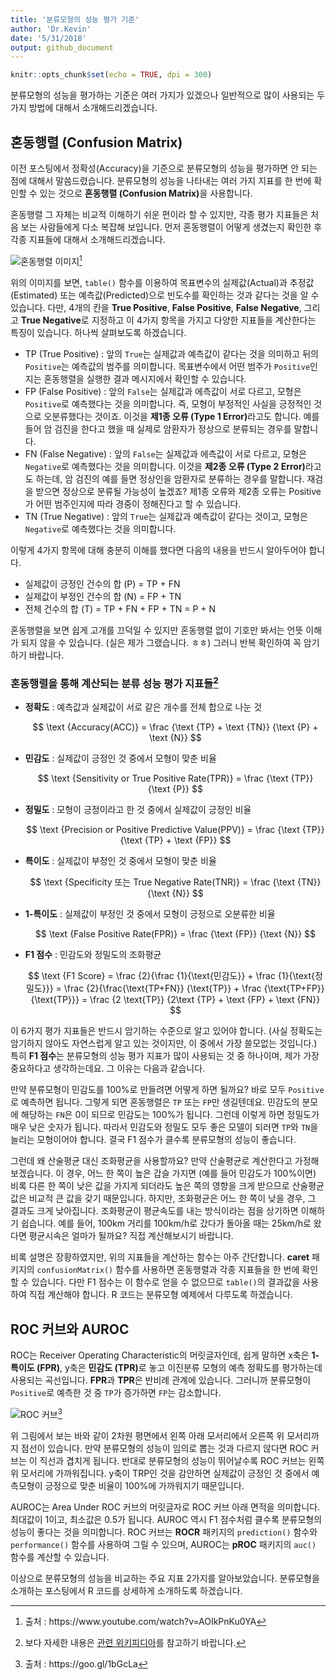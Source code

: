 ```yaml
---
title: '분류모형의 성능 평가 기준'
author: 'Dr.Kevin'
date: '5/31/2018'
output: github_document
---
```


```r
knitr::opts_chunk$set(echo = TRUE, dpi = 300)
```

분류모형의 성능을 평가하는 기준은 여러 가지가 있겠으나 일반적으로 많이 사용되는 두 가지 방법에 대해서 소개해드리겠습니다. 

## **혼동행렬 (Confusion Matrix)**

이전 포스팅에서 정확성(Accuracy)을 기준으로 분류모형의 성능을 평가하면 안 되는 점에 대해서 말씀드렸습니다. 분류모형의 성능을 나타내는 여러 가지 지표를 한 번에 확인할 수 있는 것으로 **혼동행렬 (Confusion Matrix)**을 사용합니다. 

혼동행렬 그 자체는 비교적 이해하기 쉬운 편이라 할 수 있지만, 각종 평가 지표들은 처음 보는 사람들에게 다소 복잡해 보입니다. 먼저 혼동행렬이 어떻게 생겼는지 확인한 후 각종 지표들에 대해서 소개해드리겠습니다. 

![혼동행렬 이미지](https://i.ytimg.com/vi/AOIkPnKu0YA/maxresdefault.jpg)^[출처 : https://www.youtube.com/watch?v=AOIkPnKu0YA]

위의 이미지를 보면, `table()` 함수를 이용하여 목표변수의 실제값(Actual)과 추정값(Estimated) 또는 예측값(Predicted)으로 빈도수를 확인하는 것과 같다는 것을 알 수 있습니다. 다만, 4개의 칸을 **True Positive**, **False Positive**, **False Negative**, 그리고 **True Negative**로 지정하고 이 4가지 항목을 가지고 다양한 지표들을 계산한다는 특징이 있습니다. 하나씩 살펴보도록 하겠습니다.  

  - TP (True Positive) : 앞의 `True`는 실제값과 예측값이 같다는 것을 의미하고 뒤의 `Positive`는 예측값의 범주를 의미합니다. 목표변수에서 어떤 범주가 `Positive`인지는 혼동행렬을 실행한 결과 메시지에서 확인할 수 있습니다.  
  - FP (False Positive) : 앞의 `False`는 실제값과 에측값이 서로 다르고, 모형은 `Positive`로 예측했다는 것을 의미합니다. 즉, 모형이 부정적인 사실을 긍정적인 것으로 오분류했다는 것이죠. 이것을 **제1종 오류 (Type 1 Error)**라고도 합니다. 예를 들어 암 검진을 한다고 했을 때 실제로 암환자가 정상으로 분류되는 경우를 말합니다.  
  - FN (False Negative) : 앞의 `False`는 실제값과 에측값이 서로 다르고, 모형은 `Negative`로 예측했다는 것을 의미합니다. 이것을 **제2종 오류 (Type 2 Error)**라고도 하는데, 암 검진의 예를 들면 정상인을 암환자로 분류하는 경우를 말합니다. 재검을 받으면 정상으로 분류될 가능성이 높겠죠? 제1종 오류와 제2종 오류는 Positive가 어떤 범주인지에 따라 경중이 정해진다고 할 수 있습니다.  
  - TN (True Negative) : 앞의 `True`는 실제값과 예측값이 같다는 것이고, 모형은 `Negative`로 예측했다는 것을 의미합니다.  

이렇게 4가지 항목에 대해 충분히 이해를 했다면 다음의 내용을 반드시 알아두어야 합니다.  

  - 실제값이 긍정인 건수의 합 (P) = TP + FN  
  - 실제값이 부정인 건수의 합 (N) = FP + TN  
  - 전체 건수의 합 (T) = TP + FN + FP + TN = P + N  

혼동행렬을 보면 쉽게 고개를 끄덕일 수 있지만 혼동행렬 없이 기호만 봐서는 언뜻 이해가 되지 않을 수 있습니다. (실은 제가 그랬습니다. ㅎㅎ) 그러니 반복 확인하여 꼭 암기하기 바랍니다. 

### 혼동행렬을 통해 계산되는 분류 성능 평가 지표들^[보다 자세한 내용은 [관련 위키피디아](https://goo.gl/YDJZaY)를 참고하기 바랍니다.] 

  - **정확도** : 예측값과 실제값이 서로 같은 개수를 전체 합으로 나눈 것  
  
    $$ \text {Accuracy(ACC)} = \frac {\text {TP} + \text {TN}} {\text {P} + \text {N}} $$
    
  - **민감도** : 실제값이 긍정인 것 중에서 모형이 맞춘 비율  
  
    $$ \text {Sensitivity or True Positive Rate(TPR)} = \frac {\text {TP}} {\text {P}} $$
  
  - **정밀도** : 모형이 긍정이라고 한 것 중에서 실제값이 긍정인 비율  
  
    $$ \text {Precision or Positive Predictive Value(PPV)} = \frac {\text {TP}} {\text {TP} + \text {FP}} $$ 
  
  - **특이도** : 실제값이 부정인 것 중에서 모형이 맞춘 비율  
  
    $$ \text {Specificity 또는 True Negative Rate(TNR)} = \frac {\text {TN}} {\text {N}} $$
  
  - **1-특이도** : 실제값이 부정인 것 중에서 모형이 긍정으로 오분류한 비율  
  
    $$ \text {False Positive Rate(FPR)} = \frac {\text {FP}} {\text {N}} $$

  - **F1 점수** : 민감도와 정밀도의 조화평균  
  
    $$ \text {F1 Score} = \frac {2}{\frac {1}{\text{민감도}} + \frac {1}{\text{정밀도}}} = \frac {2}{\frac{\text{TP+FN}} {\text{TP}} + \frac {\text{TP+FP}}{\text{TP}}} = \frac {2 \text{TP}} {2\text {TP} + \text {FP} + \text {FN}} $$

이 6가지 평가 지표들은 반드시 암기하는 수준으로 알고 있어야 합니다. (사실 정확도는 암기하지 않아도 자연스럽게 알고 있는 것이지만, 이 중에서 가장 쓸모없는 것입니다.) 특히 **F1 점수**는 분류모형의 성능 평가 지표가 많이 사용되는 것 중 하나이며, 제가 가장 중요하다고 생각하는데요. 그 이유는 다음과 같습니다. 

만약 분류모형이 민감도를 100%로 만들려면 어떻게 하면 될까요? 바로 모두 `Positive`로 예측하면 됩니다. 그렇게 되면 혼동행렬은 `TP` 또는 `FP`만 생길텐데요. 민감도의 분모에 해당하는 `FN`은 0이 되므로 민감도는 100%가 됩니다. 그런데 이렇게 하면 정밀도가 매우 낮은 숫자가 됩니다. 따라서 민감도와 정밀도 모두 좋은 모델이 되러면 `TP`와 `TN`을 늘리는 모형이어야 합니다. 결국 F1 점수가 클수록 분류모형의 성능이 좋습니다.

그런데 왜 산술평균 대신 조화평균을 사용할까요? 만약 산술평균로 계산한다고 가정해보겠습니다. 이 경우, 어느 한 쪽이 높은 갑슬 가지면 (예를 들어 민감도가 100%이면) 비록 다른 한 쪽이 낮은 값을 가지게 되더라도 높은 쪽의 영향을 크게 받으므로 산술평균값은 비교적 큰 값을 갖기 때문입니다. 하지만, 조화평균은 어느 한 쪽이 낮을 경우, 그 결과도 크게 낮아집니다. 조화평균이 평균속도를 내는 방식이라는 점을 상기하면 이해하기 쉽습니다. 예를 들어, 100km 거리를 100km/h로 갔다가 돌아올 때는 25km/h로 왔다면 평균시속은 얼마가 될까요? 직접 계산해보시기 바랍니다.

비록 설명은 장황하였지만, 위의 지표들을 계산하는 함수는 아주 간단합니다. **caret** 패키지의 `confusionMatrix()` 함수를 사용하면 혼동행렬과 각종 지표들을 한 번에 확인할 수 있습니다. 다만 F1 점수는 이 함수로 얻을 수 없으므로 `table()`의 결과값을 사용하여 직접 계산해야 합니다. R 코드는 분류모형 예제에서 다루도록 하겠습니다. 

## **ROC 커브와 AUROC** 

ROC는 Receiver Operating Characteristic의 머릿글자인데, 쉽게 말하면 x축은 **1-특이도 (FPR)**, y축은 **민감도 (TPR)**로 놓고 이진분류 모형의 예측 정확도를 평가하는데 사용되는 곡선입니다. **FPR**과 **TPR**은 반비례 관계에 있습니다. 그러니까 분류모형이 `Positive`로 예측한 것 중 `TP`가 증가하면 `FP`는 감소합니다. 

![ROC 커브](https://i.stack.imgur.com/PRfzr.png)^[출처 : https://goo.gl/1bGcLa]

위 그림에서 보는 바와 같이 2차원 평면에서 왼쪽 아래 모서리에서 오른쪽 위 모서리까지 점선이 있습니다. 만약 분류모형의 성능이 임의로 뽑는 것과 다르지 않다면 ROC 커브는 이 직선과 겹치게 됩니다. 반대로 분류모형의 성능이 뛰어날수록 ROC 커브는 왼쪽 위 모서리에 가까워집니다. y축이 TRP인 것을 감안하면 실제값이 긍정인 것 중에서 예측모형이 긍정으로 맞춘 비율이 100%에 가까워지기 때문입니다. 

AUROC는 Area Under ROC 커브의 머릿글자로 ROC 커브 아래 면적을 의미합니다. 최대값이 1이고, 최소값은 0.5가 됩니다. AUROC 역시 F1 점수처럼 클수록 분류모형의 성능이 좋다는 것을 의미합니다. ROC 커브는 **ROCR** 패키지의 `prediction()` 함수와 `performance()` 함수를 사용하여 그릴 수 있으며, AUROC는 **pROC** 패키지의 `auc()` 함수를 계산할 수 있습니다. 

이상으로 분류모형의 성능을 비교하는 주요 지표 2가지를 알아보았습니다. 분류모형을 소개하는 포스팅에서 R 코드를 상세하게 소개하도록 하겠습니다. 
